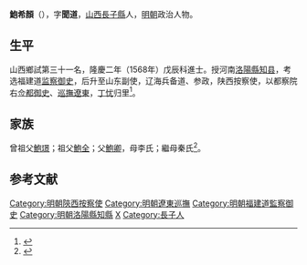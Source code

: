 {{明清人物信息框
| 姓名 = 鮑希顏
| 原名 =
| 圖片名稱= 
| 圖片大小 =
| 圖片說明 = 
| 最高職務 = 巡撫遼東都察院右僉都御史
| 國家 = 大明 
| 爵位 =
| 籍貫 = 山西潞安府長子縣民籍
| 族裔 = 
| 字號 = 字聞道
| 諡號 =
| 出生日期 = 生年不詳
| 出生地點 = 
| 逝世日期 = 萬曆三十三年十二月（1605年）
| 逝世地點 =
| 墓葬 =
| 配偶 = 
| 親屬 = 
| 出身 =
* 隆慶二年戊辰科同進士出身
| 經歷 =
| 著作 =  
}}
'''鮑希顏'''（{{bd|？||1605年|catIdx=B}}），字'''聞道'''，[[山西|山西]][[長子縣|長子縣]]人，[[明朝|明朝]]政治人物。

== 生平 ==
山西鄉試第三十一名，隆慶二年（1568年）戊辰科進士。授河南[[洛陽縣|洛陽縣]][[知县|知县]]，考选福建道[[监察御史|监察御史]]，后升至山东副使，辽海兵备道、参政，陕西按察使，以都察院右[[佥都御史|佥都御史]]、[[辽东巡抚|巡撫遼東]]，[[丁忧|丁忧]]归里<ref>{{cite news|title=长子县进士名录|url=http://www.dfz.changzhi.gov.cn/960rn.jsp?urltype=news.NewsContentUrl&wbnewsid=232113&wbtreeid=21514|accessdate=2013-08-13|newspaper=长治市情网|deadurl=yes|archiveurl=https://web.archive.org/web/20130819035751/http://www.dfz.changzhi.gov.cn/960rn.jsp?urltype=news.NewsContentUrl&wbnewsid=232113&wbtreeid=21514|archivedate=2013-08-19}}</ref>。

== 家族 ==
曾祖父[[鮑璟|鮑璟]]；祖父[[鮑全|鮑全]]；父[[鮑卿|鮑卿]]，母李氏；繼母秦氏<ref>{{Cite book|title=天一阁藏明代科举录选刊 登科录 点校本|last=龚延明主编|first=|publisher=宁波出版社|year=2016|isbn=978-7-5526-2320-8|location=宁波|pages=|quote=《天一閣藏明代科舉錄選刊.登科錄》之《隆慶二年戊辰科登科錄》}}</ref>。

==参考文献==
{{reflist}}

{{隆慶二年戊辰科殿試金榜}}
{{DEFAULTSORT:Bao鮑}}
[[Category:明朝陝西按察使|Category:明朝陝西按察使]]
[[Category:明朝遼東巡撫|Category:明朝遼東巡撫]]
[[Category:明朝福建道監察御史|Category:明朝福建道監察御史]]
[[Category:明朝洛陽縣知縣|Category:明朝洛陽縣知縣]]
[[Category:鮑姓|X]]
[[Category:長子人|Category:長子人]]